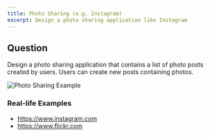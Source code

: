 ```yaml
---
title: Photo Sharing (e.g. Instagram)
excerpt: Design a photo sharing application like Instagram
---
```


## Question

Design a photo sharing application that contains a list of photo posts created by users. Users can create new posts containing photos.

![Photo Sharing Example](/img/questions/photo-sharing-instagram/photo-sharing-example.png)

### Real-life Examples

- https://www.instagram.com
- https://www.flickr.com
